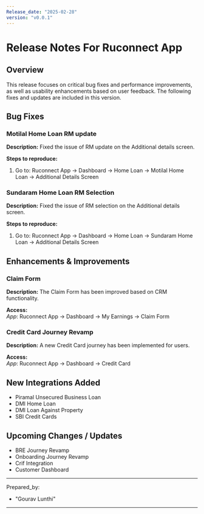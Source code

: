```yaml
---
Release_date: "2025-02-28"
version: "v0.0.1"
---
```


# Release Notes For Ruconnect App

## Overview
This release focuses on critical bug fixes and performance improvements, as well as usability enhancements based on user feedback. The following fixes and updates are included in this version.

## Bug Fixes

### Motilal Home Loan RM update
**Description:** Fixed the issue of RM update on the Additional details screen.

**Steps to reproduce:**
1. Go to: Ruconnect App -> Dashboard -> Home Loan -> Motilal Home Loan -> Additional Details Screen

### Sundaram Home Loan RM Selection
**Description:** Fixed the issue of RM selection on the Additional details screen.

**Steps to reproduce:**
1. Go to: Ruconnect App -> Dashboard -> Home Loan -> Sundaram Home Loan -> Additional Details Screen

## Enhancements & Improvements

### Claim Form
**Description:** The Claim Form has been improved based on CRM functionality.

**Access:**  
_App_: Ruconnect App -> Dashboard -> My Earnings -> Claim Form

### Credit Card Journey Revamp
**Description:** A new Credit Card journey has been implemented for users.

**Access:**  
_App_: Ruconnect App -> Dashboard -> Credit Card

## New Integrations Added
- Piramal Unsecured Business Loan
- DMI Home Loan
- DMI Loan Against Property
- SBI Credit Cards

## Upcoming Changes / Updates
- BRE Journey Revamp
- Onboarding Journey Revamp
- Crif Integration
- Customer Dashboard

---
Prepared_by:
  - "Gourav Lunthi"
---

